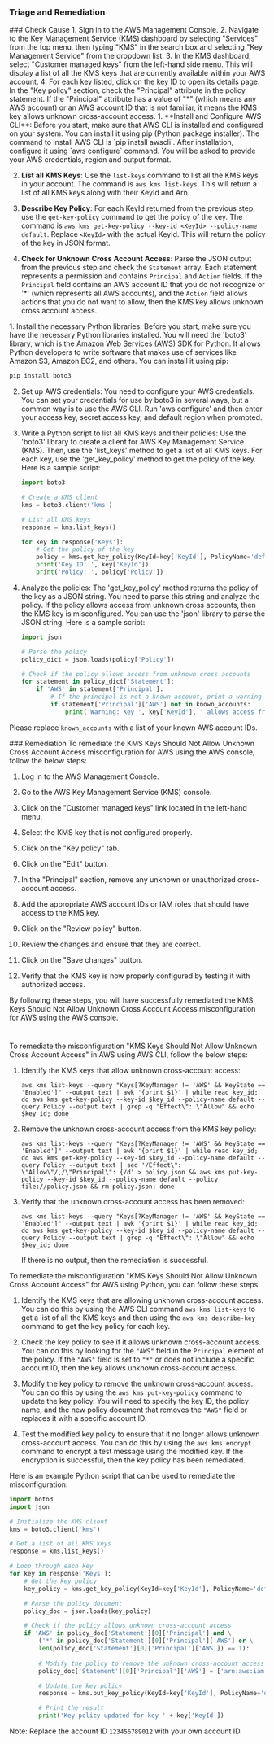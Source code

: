 
### Triage and Remediation
<Tabs>

<Tab title='Cause'>
### Check Cause
<AccordionGroup>
<Accordion title='Using Console' defaultOpen='true'>
1. Sign in to the AWS Management Console.
2. Navigate to the Key Management Service (KMS) dashboard by selecting "Services" from the top menu, then typing "KMS" in the search box and selecting "Key Management Service" from the dropdown list.
3. In the KMS dashboard, select "Customer managed keys" from the left-hand side menu. This will display a list of all the KMS keys that are currently available within your AWS account.
4. For each key listed, click on the key ID to open its details page. In the "Key policy" section, check the "Principal" attribute in the policy statement. If the "Principal" attribute has a value of "*" (which means any AWS account) or an AWS account ID that is not familiar, it means the KMS key allows unknown cross-account access.
</Accordion>

<Accordion title='Using CLI'>
1. **Install and Configure AWS CLI**: Before you start, make sure that AWS CLI is installed and configured on your system. You can install it using pip (Python package installer). The command to install AWS CLI is `pip install awscli`. After installation, configure it using `aws configure` command. You will be asked to provide your AWS credentials, region and output format.

2. **List all KMS Keys**: Use the `list-keys` command to list all the KMS keys in your account. The command is `aws kms list-keys`. This will return a list of all KMS keys along with their KeyId and Arn.

3. **Describe Key Policy**: For each KeyId returned from the previous step, use the `get-key-policy` command to get the policy of the key. The command is `aws kms get-key-policy --key-id <KeyId> --policy-name default`. Replace `<KeyId>` with the actual KeyId. This will return the policy of the key in JSON format.

4. **Check for Unknown Cross Account Access**: Parse the JSON output from the previous step and check the `Statement` array. Each statement represents a permission and contains `Principal` and `Action` fields. If the `Principal` field contains an AWS account ID that you do not recognize or '*' (which represents all AWS accounts), and the `Action` field allows actions that you do not want to allow, then the KMS key allows unknown cross account access.
</Accordion>

<Accordion title='Using Python'>
1. Install the necessary Python libraries: Before you start, make sure you have the necessary Python libraries installed. You will need the 'boto3' library, which is the Amazon Web Services (AWS) SDK for Python. It allows Python developers to write software that makes use of services like Amazon S3, Amazon EC2, and others. You can install it using pip:

   ```python
   pip install boto3
   ```

2. Set up AWS credentials: You need to configure your AWS credentials. You can set your credentials for use by boto3 in several ways, but a common way is to use the AWS CLI. Run 'aws configure' and then enter your access key, secret access key, and default region when prompted.

3. Write a Python script to list all KMS keys and their policies: Use the 'boto3' library to create a client for AWS Key Management Service (KMS). Then, use the 'list_keys' method to get a list of all KMS keys. For each key, use the 'get_key_policy' method to get the policy of the key. Here is a sample script:

   ```python
   import boto3

   # Create a KMS client
   kms = boto3.client('kms')

   # List all KMS keys
   response = kms.list_keys()

   for key in response['Keys']:
       # Get the policy of the key
       policy = kms.get_key_policy(KeyId=key['KeyId'], PolicyName='default')
       print('Key ID: ', key['KeyId'])
       print('Policy: ', policy['Policy'])
   ```

4. Analyze the policies: The 'get_key_policy' method returns the policy of the key as a JSON string. You need to parse this string and analyze the policy. If the policy allows access from unknown cross accounts, then the KMS key is misconfigured. You can use the 'json' library to parse the JSON string. Here is a sample script:

   ```python
   import json

   # Parse the policy
   policy_dict = json.loads(policy['Policy'])

   # Check if the policy allows access from unknown cross accounts
   for statement in policy_dict['Statement']:
       if 'AWS' in statement['Principal']:
           # If the principal is not a known account, print a warning
           if statement['Principal']['AWS'] not in known_accounts:
               print('Warning: Key ', key['KeyId'], ' allows access from unknown account ', statement['Principal']['AWS'])
   ```
   
Please replace `known_accounts` with a list of your known AWS account IDs.
</Accordion>

</AccordionGroup>
</Tab>
<Tab title='Remediation'>
### Remediation

<AccordionGroup>
<Accordion title='Using Console' defaultOpen='true'>
To remediate the KMS Keys Should Not Allow Unknown Cross Account Access misconfiguration for AWS using the AWS console, follow the below steps:

1. Log in to the AWS Management Console.

2. Go to the AWS Key Management Service (KMS) console.

3. Click on the "Customer managed keys" link located in the left-hand menu.

4. Select the KMS key that is not configured properly.

5. Click on the "Key policy" tab.

6. Click on the "Edit" button.

7. In the "Principal" section, remove any unknown or unauthorized cross-account access.

8. Add the appropriate AWS account IDs or IAM roles that should have access to the KMS key.

9. Click on the "Review policy" button.

10. Review the changes and ensure that they are correct.

11. Click on the "Save changes" button.

12. Verify that the KMS key is now properly configured by testing it with authorized access.

By following these steps, you will have successfully remediated the KMS Keys Should Not Allow Unknown Cross Account Access misconfiguration for AWS using the AWS console.

#
</Accordion>

<Accordion title='Using CLI'>
To remediate the misconfiguration "KMS Keys Should Not Allow Unknown Cross Account Access" in AWS using AWS CLI, follow the below steps:

1. Identify the KMS keys that allow unknown cross-account access:
   
   ```
   aws kms list-keys --query "Keys[?KeyManager != 'AWS' && KeyState == 'Enabled']" --output text | awk '{print $1}' | while read key_id; do aws kms get-key-policy --key-id $key_id --policy-name default --query Policy --output text | grep -q "Effect\": \"Allow" && echo $key_id; done
   ```

2. Remove the unknown cross-account access from the KMS key policy:

   ```
   aws kms list-keys --query "Keys[?KeyManager != 'AWS' && KeyState == 'Enabled']" --output text | awk '{print $1}' | while read key_id; do aws kms get-key-policy --key-id $key_id --policy-name default --query Policy --output text | sed '/Effect\": \"Allow\"/,/\"Principal\": {/d' > policy.json && aws kms put-key-policy --key-id $key_id --policy-name default --policy file://policy.json && rm policy.json; done
   ```

3. Verify that the unknown cross-account access has been removed:

   ```
   aws kms list-keys --query "Keys[?KeyManager != 'AWS' && KeyState == 'Enabled']" --output text | awk '{print $1}' | while read key_id; do aws kms get-key-policy --key-id $key_id --policy-name default --query Policy --output text | grep -q "Effect\": \"Allow" && echo $key_id; done
   ```

   If there is no output, then the remediation is successful.
</Accordion>

<Accordion title='Using Python'>
To remediate the misconfiguration "KMS Keys Should Not Allow Unknown Cross Account Access" for AWS using Python, you can follow these steps:

1. Identify the KMS keys that are allowing unknown cross-account access. You can do this by using the AWS CLI command `aws kms list-keys` to get a list of all the KMS keys and then using the `aws kms describe-key` command to get the key policy for each key.

2. Check the key policy to see if it allows unknown cross-account access. You can do this by looking for the `"AWS"` field in the `Principal` element of the policy. If the `"AWS"` field is set to `"*"` or does not include a specific account ID, then the key allows unknown cross-account access.

3. Modify the key policy to remove the unknown cross-account access. You can do this by using the `aws kms put-key-policy` command to update the key policy. You will need to specify the key ID, the policy name, and the new policy document that removes the `"AWS"` field or replaces it with a specific account ID.

4. Test the modified key policy to ensure that it no longer allows unknown cross-account access. You can do this by using the `aws kms encrypt` command to encrypt a test message using the modified key. If the encryption is successful, then the key policy has been remediated.

Here is an example Python script that can be used to remediate the misconfiguration:

```python
import boto3
import json

# Initialize the KMS client
kms = boto3.client('kms')

# Get a list of all KMS keys
response = kms.list_keys()

# Loop through each key
for key in response['Keys']:
    # Get the key policy
    key_policy = kms.get_key_policy(KeyId=key['KeyId'], PolicyName='default')['Policy']

    # Parse the policy document
    policy_doc = json.loads(key_policy)

    # Check if the policy allows unknown cross-account access
    if 'AWS' in policy_doc['Statement'][0]['Principal'] and \
        ('*' in policy_doc['Statement'][0]['Principal']['AWS'] or \
        len(policy_doc['Statement'][0]['Principal']['AWS']) == 1):
        
        # Modify the policy to remove the unknown cross-account access
        policy_doc['Statement'][0]['Principal']['AWS'] = ['arn:aws:iam::123456789012:root']

        # Update the key policy
        response = kms.put_key_policy(KeyId=key['KeyId'], PolicyName='default', Policy=json.dumps(policy_doc))

        # Print the result
        print('Key policy updated for key ' + key['KeyId'])
``` 

Note: Replace the account ID `123456789012` with your own account ID.
</Accordion>

</AccordionGroup>
</Tab>
</Tabs>

